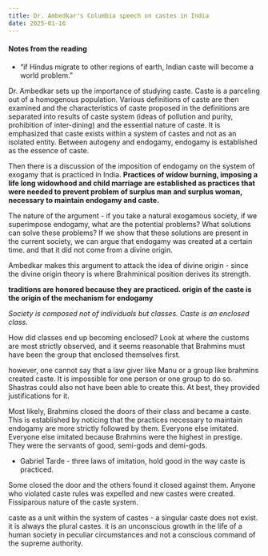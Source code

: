 ```yaml
---
title: Dr. Ambedkar's Columbia speech on castes in India
date: 2025-01-16
---
```

#### Notes from the reading

* "if Hindus migrate to other regions of earth, Indian caste will become a world problem." 

Dr. Ambedkar sets up the importance of studying caste. Caste is a parceling out of a homogenous population. Various definitions of caste are then examined and the characteristics of caste proposed in the definitions are separated into results of caste system (ideas of pollution and purity, prohibition of inter-dining) and the essential nature of caste. It is emphasized that caste exists within a system of castes and not as an isolated entity. Between autogeny and endogamy, endogamy is established as the essence of caste.

Then there is a discussion of the imposition of endogamy on the system of exogamy that is practiced in India. **Practices of widow burning, imposing a life long widowhood and child marriage are established as practices that were needed to prevent problem of surplus man and surplus woman, necessary to maintain endogamy and caste.**

The nature of the argument - if you take a natural exogamous society, if we superimpose endogamy, what are the potential problems? What solutions can solve these problems? If we show that these solutions are present in the current society, we can argue that endogamy was created at a certain time. and that it did not come from a divine origin. 

Ambedkar makes this argument to attack the idea of divine origin - since the divine origin theory is where Brahminical position derives its strength. 

**traditions are honored because they are practiced. origin of the caste is the origin of the mechanism for endogamy**

*Society is composed not of individuals but classes. Caste is an enclosed class.*

How did classes end up becoming enclosed? Look at where the customs are most strictly observed, and it seems reasonable that Brahmins must have been the group that enclosed themselves first. 

however, one cannot say that a law giver like Manu or a group like brahmins created caste. It is impossible for one person or one group to do so. Shastras could also not have been able to create this. At best, they provided justifications for it. 

Most likely, Brahmins closed the doors of their class and became a caste. This is established by noticing that the practices necessary to maintain endogamy are more strictly followed by them. Everyone else imitated. Everyone else imitated because Brahmins were the highest in prestige. They were the servants of good, semi-gods and demi-gods. 

* Gabriel Tarde - three laws of imitation, hold good in the way caste is practiced. 

Some closed the door and the others found it closed against them. Anyone who violated caste rules was expelled and new castes were created. Fissiparous nature of the caste system. 

caste as a unit within the system of castes - a singular caste does not exist. it is always the plural castes. it is an unconscious growth in the life of a human society in peculiar circumstances and not a conscious command of the supreme authority. 


